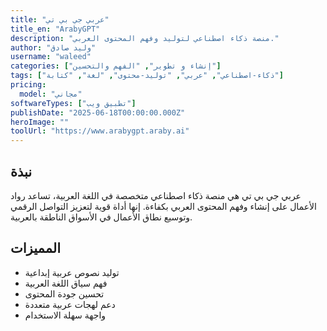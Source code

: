 ```yaml
---
title: "عربي جي بي تي"
title_en: "ArabyGPT"
description: "منصة ذكاء اصطناعي لتوليد وفهم المحتوى العربي."
author: "وليد صادق"
username: "waleed"
categories: ["إنشاء و تطوير", "الفهم والتحسين"]
tags: ["ذكاء-اصطناعي", "عربي", "توليد-محتوى", "لغة", "كتابة"]
pricing:
  model: "مجاني"
softwareTypes: ["تطبيق ويب"]
publishDate: "2025-06-18T00:00:00.000Z"
heroImage: ""
toolUrl: "https://www.arabygpt.araby.ai"
---
```

## نبذة
عربي جي بي تي هي منصة ذكاء اصطناعي متخصصة في اللغة العربية، تساعد رواد الأعمال على إنشاء وفهم المحتوى العربي بكفاءة. إنها أداة قوية لتعزيز التواصل الرقمي وتوسيع نطاق الأعمال في الأسواق الناطقة بالعربية.

## المميزات
- توليد نصوص عربية إبداعية
- فهم سياق اللغة العربية
- تحسين جودة المحتوى
- دعم لهجات عربية متعددة
- واجهة سهلة الاستخدام

